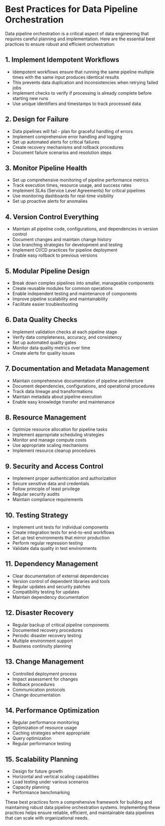 # Best Practices for Data Pipeline Orchestration

Data pipeline orchestration is a critical aspect of data engineering that requires careful planning and implementation. Here are the essential best practices to ensure robust and efficient orchestration:

## 1. Implement Idempotent Workflows
- Idempotent workflows ensure that running the same pipeline multiple times with the same input produces identical results
- This prevents data duplication and inconsistencies when retrying failed jobs
- Implement checks to verify if processing is already complete before starting new runs
- Use unique identifiers and timestamps to track processed data

## 2. Design for Failure
- Data pipelines will fail - plan for graceful handling of errors
- Implement comprehensive error handling and logging
- Set up automated alerts for critical failures
- Create recovery mechanisms and rollback procedures
- Document failure scenarios and resolution steps

## 3. Monitor Pipeline Health
- Set up comprehensive monitoring of pipeline performance metrics
- Track execution times, resource usage, and success rates
- Implement SLAs (Service Level Agreements) for critical pipelines
- Use monitoring dashboards for real-time visibility
- Set up proactive alerts for anomalies

## 4. Version Control Everything
- Maintain all pipeline code, configurations, and dependencies in version control
- Document changes and maintain change history
- Use branching strategies for development and testing
- Implement CI/CD practices for pipeline deployment
- Enable easy rollback to previous versions

## 5. Modular Pipeline Design
- Break down complex pipelines into smaller, manageable components
- Create reusable modules for common operations
- Enable independent testing and maintenance of components
- Improve pipeline scalability and maintainability
- Facilitate easier troubleshooting

## 6. Data Quality Checks
- Implement validation checks at each pipeline stage
- Verify data completeness, accuracy, and consistency
- Set up automated quality gates
- Monitor data quality metrics over time
- Create alerts for quality issues

## 7. Documentation and Metadata Management
- Maintain comprehensive documentation of pipeline architecture
- Document dependencies, configurations, and operational procedures
- Track data lineage and transformations
- Maintain metadata about pipeline execution
- Enable easy knowledge transfer and maintenance

## 8. Resource Management
- Optimize resource allocation for pipeline tasks
- Implement appropriate scheduling strategies
- Monitor and manage compute costs
- Use appropriate scaling mechanisms
- Implement resource cleanup procedures

## 9. Security and Access Control
- Implement proper authentication and authorization
- Secure sensitive data and credentials
- Follow principle of least privilege
- Regular security audits
- Maintain compliance requirements

## 10. Testing Strategy
- Implement unit tests for individual components
- Create integration tests for end-to-end workflows
- Set up test environments that mirror production
- Perform regular regression testing
- Validate data quality in test environments

## 11. Dependency Management
- Clear documentation of external dependencies
- Version control of dependent libraries and tools
- Regular updates and security patches
- Compatibility testing for updates
- Maintain dependency documentation

## 12. Disaster Recovery
- Regular backup of critical pipeline components
- Documented recovery procedures
- Periodic disaster recovery testing
- Multiple environment support
- Business continuity planning

## 13. Change Management
- Controlled deployment process
- Impact assessment for changes
- Rollback procedures
- Communication protocols
- Change documentation

## 14. Performance Optimization
- Regular performance monitoring
- Optimization of resource usage
- Caching strategies where appropriate
- Query optimization
- Regular performance testing

## 15. Scalability Planning
- Design for future growth
- Horizontal and vertical scaling capabilities
- Load testing under various scenarios
- Capacity planning
- Performance benchmarking

These best practices form a comprehensive framework for building and maintaining robust data pipeline orchestration systems. Implementing these practices helps ensure reliable, efficient, and maintainable data pipelines that can scale with organizational needs.